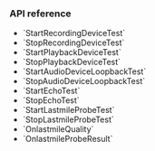 <PlatformWrapper platform="unity">

### API reference
 
- <Link to="{{Global.API_REF_UNITY_ROOT}}/class_iaudiodevicemanager.html#api_iaudiodevicemanager_startrecordingdevicetest">`StartRecordingDeviceTest`</Link>
- <Link to="{{Global.API_REF_UNITY_ROOT}}/class_iaudiodevicemanager.html#api_iaudiodevicemanager_stoprecordingdevicetest">`StopRecordingDeviceTest`</Link>
- <Link to="{{Global.API_REF_UNITY_ROOT}}/class_iaudiodevicemanager.html#api_iaudiodevicemanager_startplaybackdevicetest">`StartPlaybackDeviceTest`</Link>
- <Link to="{{Global.API_REF_UNITY_ROOT}}/class_iaudiodevicemanager.html#api_iaudiodevicemanager_stopplaybackdevicetest">`StopPlaybackDeviceTest`</Link>
- <Link to="{{Global.API_REF_UNITY_ROOT}}/class_iaudiodevicemanager.html#api_iaudiodevicemanager_startaudiodeviceloopbacktest">`StartAudioDeviceLoopbackTest`</Link>
- <Link to="{{Global.API_REF_UNITY_ROOT}}/class_iaudiodevicemanager.html#api_iaudiodevicemanager_stopaudiodeviceloopbacktest">`StopAudioDeviceLoopbackTest`</Link>
- <Link to="{{Global.API_REF_UNITY_ROOT}}/class_irtcengine.html#api_irtcengine_startechotest2">`StartEchoTest`</Link>
- <Link to="{{Global.API_REF_UNITY_ROOT}}/class_irtcengine.html#api_irtcengine_stopechotest">`StopEchoTest`</Link>
- <Link to="{{Global.API_REF_UNITY_ROOT}}/class_irtcengine.html#api_irtcengine_startlastmileprobetest">`StartLastmileProbeTest`</Link>
- <Link to="{{Global.API_REF_UNITY_ROOT}}/class_irtcengine.html#api_irtcengine_stoplastmileprobetest">`StopLastmileProbeTest`</Link>
- <Link to="{{Global.API_REF_UNITY_ROOT}}/class_irtcengineeventhandler.html#callback_irtcengineeventhandler_onlastmilequality">`OnlastmileQuality`</Link>
- <Link to="{{Global.API_REF_UNITY_ROOT}}/class_irtcengineeventhandler.html#callback_irtcengineeventhandler_onlastmileproberesult">`OnlastmileProbeResult`</Link>

</PlatformWrapper>
